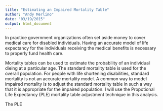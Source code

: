 ```yaml
---
title: "Estimating an Impaired Mortality Table"
author: "Andy Merlino"
date: "03/19/2015"
output: html_document
---
```


In practice government organizations often set aside money to cover medical care for disabled individuals.  Having an accurate model of life expectancy for the individuals receiving the medical benefits is necessary to properly fund health care.

Mortality tables can be used to estimate the probability of an individual dieing at a particular age.  The standard mortality table is used for the overall population.  For people with life shortening disabilities, standard mortality is not an accurate mortality model.  A common way to model impaired mortality is to adjust the standard mortality table in such a way that it is appropriate for the impaired population.  I will use the Propotional Life Expectancy (PLE) mortality table adjustment technique in this analysis.  

The PLE 

```r

```

```r






```